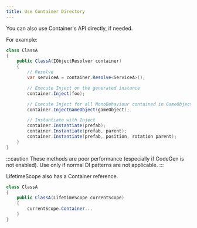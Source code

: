 ```yaml
---
title: Use Container Directory
---
```


You can also use Container's API directly, if needed.

For example:

```csharp
class ClassA
{
    public ClassA(IObjectResolver container)
    {
        // Resolve
        var serviceA = container.Resolve<ServiceA>();

        // Execute Inject on the generated instance
        container.Inject(foo);

        // Execute Inject for all MonoBehaviour contained in GameObject
        container.InjectGameObject(gameObject);

        // Instantiate with Inject
        container.Instantiate(prefab);
        container.Instantiate(prefab, parent);
        container.Instantiate(prefab, position, rotation parent);
    }
}
```

:::caution
These methods are poor performance (especially if CodeGen is not enabled). Use only if normal DI patterns are not applicable.
:::

LifetimeScope also has a Container reference.

```csharp
class ClassA
{
    public ClassA(LifetimeScope currentScope)
    {
        currentScope.Container...
    }
}
```

